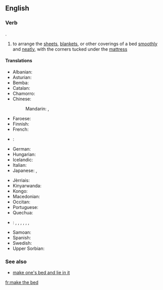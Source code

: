==English==

===Verb===
{{head|en|verb|head=[[make]] [[the]] [[bed]]}}.

# to arrange the [[sheet]]s, [[blanket]]s, or other coverings of a bed [[smoothly]] and [[neat]]ly, with the corners tucked under the [[mattress]]

====Translations====
{{trans-top|arrange sheets, etc smoothly and neatly}}
* Albanian: {{t|sq|rregulloj shtratin}}
* Asturian: {{t|ast|facer la cama}}
* Bemba: {{t|bem|pangá ubú-sanshí}}
* Catalan: {{t|ca|fer el llit}}
* Chamorro: {{t|ch|para ma äreglä i káma}}
* Chinese:
*: Mandarin: {{t|cmn|鋪床|sc=Hani}}, {{t+|cmn|铺床|tr=pūchuáng|sc=Hani}}
* Faroese: {{t|fo|reiða song}}
* Finnish: {{t+|fi|pedata}}
* French: {{t+|fr|faire le lit}}
* {{ttbc|Frisian}}<!-- alias of West Frisian [fy], but not a canonical name; please check -->: {{t|fy|bêdmeitsje}}
* German: {{t|de|das Bett machen}}
* Hungarian: {{t+|hu|ágyaz}}
* Icelandic: {{t|is|búa um rúmið}}
* Italian: {{t|it|rifare il letto}}
* Japanese: {{t|ja|布団を敷く|tr=ふとんをしく, futon o shiku|sc=Jpan}}, {{t|ja|ベッドを整える|tr=beddo o totonoeru|sc=Jpan}}
{{trans-mid}}
* Jèrriais: {{t|roa-jer|faithe lé liet}}
* Kinyarwanda: {{t|rw|gusasa}}
* Kongo: {{t|kg|ku-yala mfulu}}
* Macedonian: {{t|mk|наместување кревет}}
* Occitan: {{t|oc|far lo lièch}}
* Portuguese: {{t+|pt|fazer a cama}}
* Quechua: {{t|qu|kawituta allichina}}
* {{ttbc|ru}}: {{t|ru|стелить|impf|tr=stelítʹ|sc=Cyrl}}, {{t|ru|застилать|tr=zastilátʹ|impf|sc=Cyrl}}, {{t|ru|[[стлать]] [[постель]]|impf|tr=stlatʹ postélʹ|sc=Cyrl}} <!-- was "[[стлать]] [[постель]]" - assumed sum-of-parts; if an idiom, remove the wikilinks to the individual words. see [[User:Kephir/gadgets/xte#Translation_fixing]] -->, {{t|ru|кровать|impf|tr=krovátʹ|sc=Cyrl}}, {{t|ru|постелить|tr=postelítʹ|sc=Cyrl}}, {{t|ru|[[застлать]] [[постель]]|tr=zastlátʹ postélʹ|sc=Cyrl}} <!-- was "[[застлать]] [[постель]]" - assumed sum-of-parts; if an idiom, remove the wikilinks to the individual words. see [[User:Kephir/gadgets/xte#Translation_fixing]] -->, {{t|ru|кровать|pf|tr=krovátʹ|sc=Cyrl}}
* Samoan: {{t|sm|e teu le moega}}
* Spanish: {{t+|es|hacer la cama}}
* Swedish: {{t+|sv|bädda}}
* Upper Sorbian: {{t|hsb|łožo pósłać}}
{{trans-bottom}}

===See also===
* [[make one's bed and lie in it]]

[[fr:make the bed]]